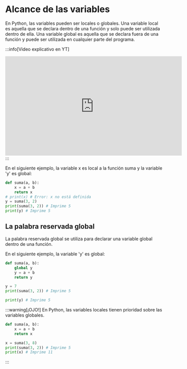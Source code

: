 # Alcance de las variables

En Python, las variables pueden ser locales o globales. 
Una variable local es aquella que se declara dentro de una función y solo puede ser utilizada dentro de ella. 
Una variable global es aquella que se declara fuera de una función y puede ser utilizada en cualquier parte del programa.

:::info[Video explicativo en YT]
<iframe width="560" height="315" src="https://www.youtube.com/embed/lvgdmA7Pm3s?si=MEiqMOZED8Ukfzwy" title="YouTube video player" frameborder="0" allow="accelerometer; autoplay; clipboard-write; encrypted-media; gyroscope; picture-in-picture; web-share" referrerpolicy="strict-origin-when-cross-origin" allowfullscreen></iframe>
:::

En el siguiente ejemplo, la variable x es local a la función suma y la variable 'y' es global:
```python
def suma(a, b):
    x = a + b
    return x
# print(x) # Error: x no está definida
y = suma(3, 2)
print(suma(3, 2)) # Imprime 5
print(y) # Imprime 5
```

## La palabra reservada global

La palabra reservada global se utiliza para declarar una variable global dentro de una función. 

En el siguiente ejemplo, la variable 'y' es global:
```python
def suma(a, b):
    global y
    y = a + b
    return y

y = 7
print(suma(3, 2)) # Imprime 5

print(y) # Imprime 5
```

:::warning[¡OJO!]
En Python, las variables locales tienen prioridad sobre las variables globales.

```python
def suma(a, b):
    x = a + b
    return x

x = suma(3, 8)
print(suma(3, 2)) # Imprime 5
print(x) # Imprime 11
```
:::
